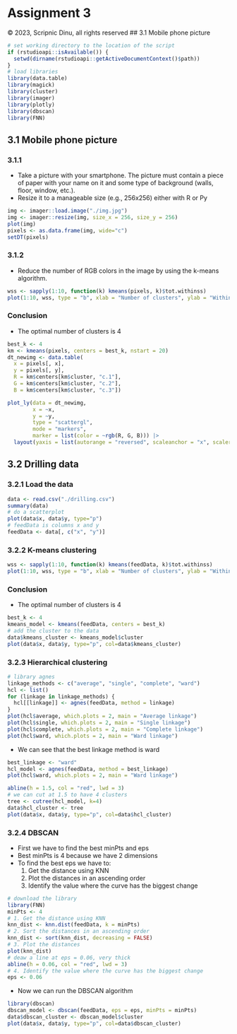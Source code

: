 # Assignment 3
&copy; 2023, Scripnic Dinu, all rights reserved
## 3.1 Mobile phone picture
```{R}
# set working directory to the location of the script
if (rstudioapi::isAvailable()) {
  setwd(dirname(rstudioapi::getActiveDocumentContext()$path))
}
# load libraries
library(data.table)
library(magick)
library(cluster) 
library(imager)
library(plotly)
library(dbscan)
library(FNN)


```

## 3.1 Mobile phone picture
### 3.1.1 
* Take a picture with your smartphone. The picture must contain a piece of paper with your name on it and 
some type of background (walls, floor, window, etc.).
* Resize it to a manageable size (e.g., 256x256) either with R or Py
```{R}
img <- imager::load.image("./img.jpg")
img <- imager::resize(img, size_x = 256, size_y = 256)
plot(img)
pixels <- as.data.frame(img, wide="c")
setDT(pixels)
```
### 3.1.2
* Reduce the number of RGB colors in the image by using the k-means algorithm.
```{R}
wss <- sapply(1:10, function(k) kmeans(pixels, k)$tot.withinss)
plot(1:10, wss, type = "b", xlab = "Number of clusters", ylab = "Within-cluster sum of squares")
```
### Conclusion
* The optimal number of clusters is 4
```{R}
best_k <- 4
km <- kmeans(pixels, centers = best_k, nstart = 20)
dt_newimg <- data.table(
  x = pixels[, x],
  y = pixels[, y],
  R = km$centers[km$cluster, "c.1"],
  G = km$centers[km$cluster, "c.2"],
  B = km$centers[km$cluster, "c.3"])

plot_ly(data = dt_newimg,
        x = ~x,
        y = ~y,
        type = "scattergl",
        mode = "markers",
        marker = list(color = ~rgb(R, G, B))) |>
  layout(yaxis = list(autorange = "reversed", scaleanchor = "x", scaleratio = 1))


```
## 3.2 Drilling data
### 3.2.1 Load the data
```{R}
data <- read.csv("./drilling.csv")
summary(data)
# do a scatterplot 
plot(data$x, data$y, type="p")
# feedData is columns x and y
feedData <- data[, c("x", "y")]
```

### 3.2.2 K-means clustering

```{R}
wss <- sapply(1:10, function(k) kmeans(feedData, k)$tot.withinss)
plot(1:10, wss, type = "b", xlab = "Number of clusters", ylab = "Within-cluster sum of squares")
```

### Conclusion
* The optimal number of clusters is 4

```{R}
best_k <- 4
kmeans_model <- kmeans(feedData, centers = best_k)
# add the cluster to the data
data$kmeans_cluster <- kmeans_model$cluster
plot(data$x, data$y, type="p", col=data$kmeans_cluster)
```

### 3.2.3 Hierarchical clustering

```{R}
# library agnes
linkage_methods <- c("average", "single", "complete", "ward")
hcl <- list()
for (linkage in linkage_methods) {
  hcl[[linkage]] <- agnes(feedData, method = linkage)
}
plot(hcl$average, which.plots = 2, main = "Average linkage")
plot(hcl$single, which.plots = 2, main = "Single linkage")
plot(hcl$complete, which.plots = 2, main = "Complete linkage")
plot(hcl$ward, which.plots = 2, main = "Ward linkage")
```

* We can see that the best linkage method is ward

```{R}
best_linkage <- "ward"
hcl_model <- agnes(feedData, method = best_linkage)
plot(hcl$ward, which.plots = 2, main = "Ward linkage")

abline(h = 1.5, col = "red", lwd = 3)
# we can cut at 1.5 to have 4 clusters
tree <- cutree(hcl_model, k=4)
data$hcl_cluster <- tree
plot(data$x, data$y, type="p", col=data$hcl_cluster)
```


### 3.2.4 DBSCAN
* First we have to find the best minPts and eps
* Best minPts is 4 because we have 2 dimensions
* To find the best eps we have to:
  1. Get the distance using KNN
  2. Plot the distances in an ascending order
  3. Identify the value where the curve has the biggest change
  
```{R}
# download the library
library(FNN)
minPts <- 4
# 1. Get the distance using KNN
knn_dist <- knn.dist(feedData, k = minPts)
# 2. Sort the distances in an ascending order
knn_dist <- sort(knn_dist, decreasing = FALSE)
# 3. Plot the distances
plot(knn_dist)
# deaw a line at eps = 0.06, very thick
abline(h = 0.06, col = "red", lwd = 3)
# 4. Identify the value where the curve has the biggest change
eps <- 0.06
```

* Now we can run the DBSCAN algorithm

```{R}
library(dbscan)
dbscan_model <- dbscan(feedData, eps = eps, minPts = minPts)
data$dbscan_cluster <- dbscan_model$cluster
plot(data$x, data$y, type="p", col=data$dbscan_cluster)
```
